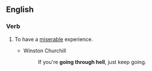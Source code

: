==English==

===Verb===
{{head|en|verb}}

# {{lb|en|idiomatic}} To have a [[miserable]] experience.
#* Winston Churchill
#*: If you're '''going through hell''', just keep going.